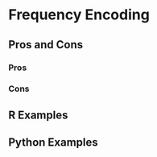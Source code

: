 # Frequency Encoding {#sec-frequency-encoding}

## Pros and Cons

### Pros

### Cons

## R Examples

## Python Examples
